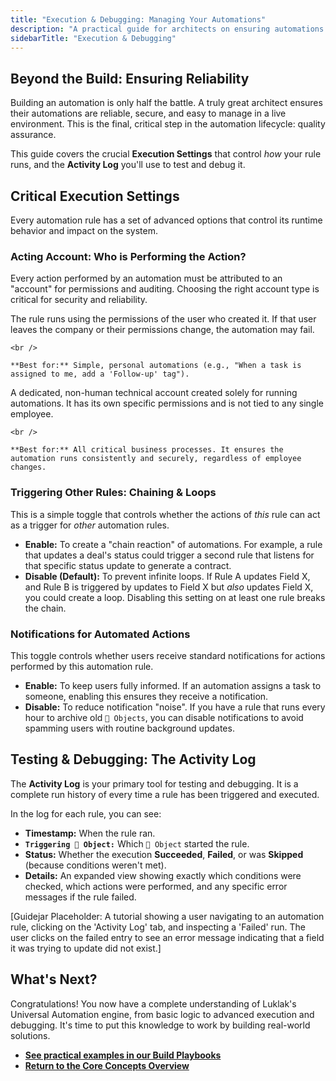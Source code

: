 ```yaml
---
title: "Execution & Debugging: Managing Your Automations"
description: "A practical guide for architects on ensuring automations are reliable, covering critical runtime settings like Acting Accounts and using the Activity Log for testing and debugging."
sidebarTitle: "Execution & Debugging"
---
```


## Beyond the Build: Ensuring Reliability

Building an automation is only half the battle. A truly great architect ensures their automations are reliable, secure, and easy to manage in a live environment. This is the final, critical step in the automation lifecycle: quality assurance.

This guide covers the crucial **Execution Settings** that control _how_ your rule runs, and the **Activity Log** you'll use to test and debug it.

## Critical Execution Settings

Every automation rule has a set of advanced options that control its runtime behavior and impact on the system.

### Acting Account: Who is Performing the Action?

Every action performed by an automation must be attributed to an "account" for permissions and auditing. Choosing the right account type is critical for security and reliability.

<CardGroup cols={2}>
  <Card title="User Account" icon="user" iconType="duotone">
    The rule runs using the permissions of the user who created it. If that user leaves the company or their permissions change, the automation may fail.

    <br />

    **Best for:** Simple, personal automations (e.g., "When a task is assigned to me, add a 'Follow-up' tag").
  </Card>
  <Card title="Functional Account (Recommended)" icon="robot" iconType="duotone">
    A dedicated, non-human technical account created solely for running automations. It has its own specific permissions and is not tied to any single employee.

    <br />

    **Best for:** All critical business processes. It ensures the automation runs consistently and securely, regardless of employee changes.
  </Card>
</CardGroup>

### Triggering Other Rules: Chaining & Loops

This is a simple toggle that controls whether the actions of _this_ rule can act as a trigger for _other_ automation rules.

- **Enable:** To create a "chain reaction" of automations. For example, a rule that updates a deal's status could trigger a second rule that listens for that specific status update to generate a contract.
- **Disable (Default):** To prevent infinite loops. If Rule A updates Field X, and Rule B is triggered by updates to Field X but _also_ updates Field X, you could create a loop. Disabling this setting on at least one rule breaks the chain.

### Notifications for Automated Actions

This toggle controls whether users receive standard notifications for actions performed by this automation rule.

- **Enable:** To keep users fully informed. If an automation assigns a task to someone, enabling this ensures they receive a notification.
- **Disable:** To reduce notification "noise". If you have a rule that runs every hour to archive old `🧊 Objects`, you can disable notifications to avoid spamming users with routine background updates.

## Testing & Debugging: The Activity Log

The **Activity Log** is your primary tool for testing and debugging. It is a complete run history of every time a rule has been triggered and executed.

In the log for each rule, you can see:

- **Timestamp:** When the rule ran.
- **`Triggering 🧊 Object:`** Which `🧊 Object` started the rule.
- **Status:** Whether the execution **Succeeded**, **Failed**, or was **Skipped** (because conditions weren't met).
- **Details:** An expanded view showing exactly which conditions were checked, which actions were performed, and any specific error messages if the rule failed.

[Guidejar Placeholder: A tutorial showing a user navigating to an automation rule, clicking on the 'Activity Log' tab, and inspecting a 'Failed' run. The user clicks on the failed entry to see an error message indicating that a field it was trying to update did not exist.]

## What's Next?

Congratulations\! You now have a complete understanding of Luklak's Universal Automation engine, from basic logic to advanced execution and debugging. It's time to put this knowledge to work by building real-world solutions.

- [**See practical examples in our Build Playbooks**](/en/03-build/introduction)
- [**Return to the Core Concepts Overview**](/en/02-platform/platform-overview/the-build-layer)
